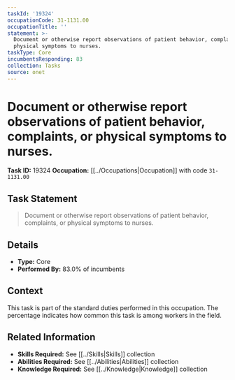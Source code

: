 ```yaml
---
taskId: '19324'
occupationCode: 31-1131.00
occupationTitle: ''
statement: >-
  Document or otherwise report observations of patient behavior, complaints, or
  physical symptoms to nurses.
taskType: Core
incumbentsResponding: 83
collection: Tasks
source: onet
---
```

# Document or otherwise report observations of patient behavior, complaints, or physical symptoms to nurses.

**Task ID:** 19324
**Occupation:** [[../Occupations|Occupation]] with code `31-1131.00`

## Task Statement

> Document or otherwise report observations of patient behavior, complaints, or physical symptoms to nurses.

## Details

- **Type:** Core
- **Performed By:** 83.0% of incumbents

## Context

This task is part of the standard duties performed in this occupation. The percentage indicates how common this task is among workers in the field.

## Related Information

- **Skills Required:** See [[../Skills|Skills]] collection
- **Abilities Required:** See [[../Abilities|Abilities]] collection
- **Knowledge Required:** See [[../Knowledge|Knowledge]] collection
